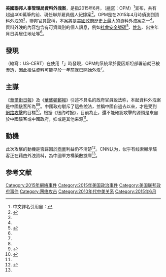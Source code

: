 {{命名}}
'''美國聯邦人事管理局資料外洩案'''，是指2015年6月，{{link-en|美國聯邦人事管理局|United States Office of Personnel Management}}（[[縮寫|縮寫]]：OPM）<ref>中文譯名引用自：{{cite web|title=行政分支：總統的權力|url=http://iipdigital.ait.org.tw/st/chinese/publication/2014/02/20140226294160.html#axzz3cE5aQRtc|publisher=[[美國在台協會|美國在台協會]]|accessdate=2015-06-05|date=2014-02-26}}</ref>宣布，共有超過400萬筆的前、現任聯邦雇員個人紀錄{{link-en|資料外洩|Data breach}}案<ref name=wsj>{{cite web | url=http://www.wsj.com/articles/u-s-suspects-hackers-in-china-behind-government-data-breach-sources-say-1433451888 | title=U.S. Suspects Hackers in China Breached About 4 Million People’s Records, Officials Say | work=Wall Street Journal | date=5 June 2015 | accessdate=5 June 2015 | author=Barrett, Devlin}}</ref>。OPM是在2015年4月時偵測到資料外洩的<ref name=wsj/>，聯邦官員聲稱，本案將是[[美國政府|美國政府]]歷史上最大的資料外洩案之一<ref name=wsj/>。資料外洩的內容包含有可資識別的個人訊息，例如[[社會安全號碼|社會安全號碼]]<ref>{{cite web | url=http://www.usnews.com/news/articles/2015/06/05/china-suspected-in-theft-of-federal-employee-records | title=China Suspected in Theft of Federal Employee Records | work=US News & World Report | date=5 June 2015 | accessdate=5 June 2015 | author=Risen, Tom}}</ref>、[[姓名|姓名]]、出生年月日與居住地址等<ref name=npr/>。

== 發現 ==
{{link-en|美國電腦緊急應變小組|United States Computer Emergency Readiness Team}}（縮寫：US-CERT）在使用「{{link-en|愛因斯坦 (電腦程式)|Einstein (US-CERT program)|愛因斯坦入侵檢測系統}}」時發現，OPM的系統早於愛因斯坦部署前就已被滲透，因此推估資料可能早於一年前就已開始外洩<ref name=nytimes/>。

== 主謀 ==
《[[華爾街日報|華爾街日報]]》及《[[華盛頓郵報|華盛頓郵報]]》引述不具名的政府官員說法称，本起資料外洩案是中國[[駭客|駭客]]所為<ref name=wsj/><ref name=npr>{{cite web | url=http://www.npr.org/sections/thetwo-way/2015/06/04/412086068/massive-data-breach-puts-4-million-federal-employees-records-at-risk | title=Massive Data Breach Puts 4 Million Federal Employees' Records At Risk | work=NPR | date=4 June 2015 | accessdate=5 June 2015 | author=Sanders, Sam}}</ref>。中國政府駁斥了這些說法，並稱中國自過去以來，才是受到[[網路攻擊|網路攻擊]]的目標<ref name=cnn>{{cite web | url=http://www.cnn.com/2015/06/04/politics/federal-agency-hacked-personnel-management/ | title=U.S. government hacked; feds think China is the culprit | work=CNN | date=4 June 2015 | accessdate=5 June 2015 | author=Liptak, Kevin}}</ref>。根据《纽约时报》，目前為止，還不能確認攻擊的源頭是來自於中國駭客或中國政府，抑或是其他来源<ref name=nytimes/>。

== 動機 ==
此次攻擊的動機是否歸因於[[商業|商業]]利益仍不清楚<ref name=nytimes>{{cite web | url=http://www.nytimes.com/2015/06/05/us/breach-in-a-federal-computer-system-exposes-personnel-data.html | title=Hacking Linked to China Exposes Millions of U.S. Workers | work=New York Times | date=5 June 2015 | accessdate=5 June 2015 | author=Sanger, David E.}}</ref>。CNN认为，似乎有线索顯示駭客正在藉由外洩資料，為中國軍方構築數據庫<ref name=cnn/>。

==参考文献==
{{Reflist|2}}

{{Hacking}}
[[Category:2015年網絡事件|Category:2015年網絡事件]]
[[Category:2015年美国政治事件|Category:2015年美国政治事件]]
[[Category:美国联邦政府事件|Category:美国联邦政府事件]]
[[Category:网络攻击|Category:网络攻击]]
[[Category:2010年代中美关系|Category:2010年代中美关系]]
[[Category:2015年6月|Category:2015年6月]]